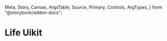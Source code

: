   Meta,
  Story,
  Canvas,
  ArgsTable,
  Source,
  Primary,
  Controls,
  ArgTypes,
} from "@storybook/addon-docs";

<Meta title="Introduction" />


# Life Uikit


